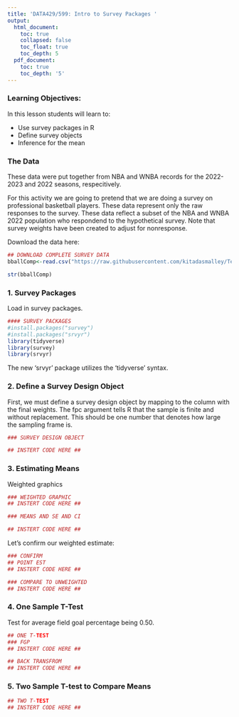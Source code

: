 ```yaml
---
title: 'DATA429/599: Intro to Survey Packages '
output:
  html_document:
    toc: true
    collapsed: false
    toc_float: true
    toc_depth: 5
  pdf_document:
    toc: true
    toc_depth: '5'
---
```


### Learning Objectives: 

In this lesson students will learn to:

* Use survey packages in R
* Define survey objects 
* Inference for the mean

### The Data

These data were put together from NBA and WNBA records for the 2022-2023 and 2022 seasons, respecitively.

For this activity we are going to pretend that we are doing a survey on professional basketball players.  These data represent only the raw responses to the survey.  These data reflect a subset of the NBA and WNBA 2022 population who respondend to the hypothetical survey.  Note that survey weights have been created to adjust for nonresponse. 

Download the data here: 

```r
## DOWNLOAD COMPLETE SURVEY DATA
bballComp<-read.csv("https://raw.githubusercontent.com/kitadasmalley/Teaching/refs/heads/main/DATA429_599/CODE/bballSampComplete.csv")

str(bballComp)
```

### 1. Survey Packages

Load in survey packages.  

```r
#### SURVEY PACKAGES
#install.packages("survey")
#install.packages("srvyr")
library(tidyverse)
library(survey)
library(srvyr)
```

The new 'srvyr' package utilizes the 'tidyverse' syntax. 

### 2. Define a Survey Design Object

First, we must define a survey design object by mapping to the column with the final weights.  The fpc argument tells R that the sample is finite and without replacement. This should be one number that denotes how large the sampling frame is. 

```r
### SURVEY DESIGN OBJECT

## INSTERT CODE HERE ##
```

### 3. Estimating Means

Weighted graphics

```r
### WEIGHTED GRAPHIC
## INSTERT CODE HERE ##

```


```r
### MEANS AND SE AND CI

## INSTERT CODE HERE ##

```

Let's confirm our weighted estimate:

```r
### CONFIRM
## POINT EST
## INSTERT CODE HERE ##

### COMPARE TO UNWEIGHTED
## INSTERT CODE HERE ##
```

### 4. One Sample T-Test

Test for average field goal percentage being 0.50.

```r
## ONE T-TEST
### FGP 
## INSTERT CODE HERE ##

## BACK TRANSFROM
## INSTERT CODE HERE ##
```
### 5. Two Sample T-test to Compare Means

```r
## TWO T-TEST
## INSTERT CODE HERE ##
```

